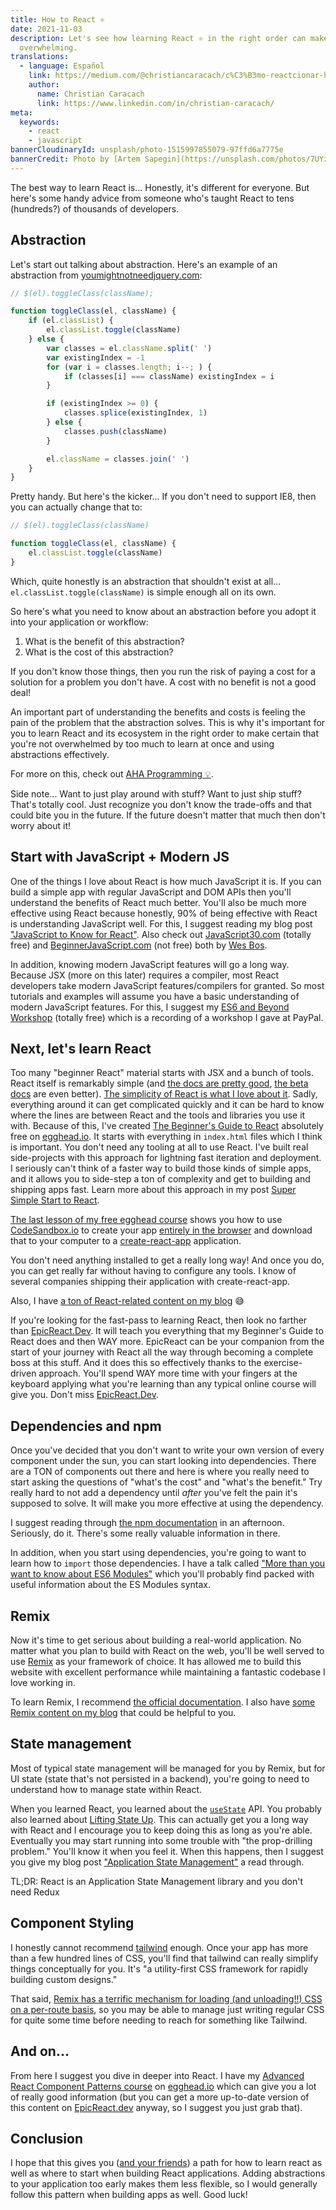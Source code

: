 ```yaml
---
title: How to React ⚛️
date: 2021-11-03
description: Let's see how learning React ⚛️ in the right order can make it less
  overwhelming.
translations:
  - language: Español
    link: https://medium.com/@christiancaracach/c%C3%B3mo-reactcionar-how-to-react-6ac7b9434d7d
    author:
      name: Christian Caracach
      link: https://www.linkedin.com/in/christian-caracach/
meta:
  keywords:
    - react
    - javascript
bannerCloudinaryId: unsplash/photo-1515997855079-97ffd6a7775e
bannerCredit: Photo by [Artem Sapegin](https://unsplash.com/photos/7UYzLZB9BM0)
---
```


The best way to learn React is... Honestly, it's different for everyone. But
here's some handy advice from someone who's taught React to tens (hundreds?) of
thousands of developers.

## Abstraction

Let's start out talking about abstraction. Here's an example of an abstraction
from [youmightnotneedjquery.com](http://youmightnotneedjquery.com):

```js
// $(el).toggleClass(className);

function toggleClass(el, className) {
	if (el.classList) {
		el.classList.toggle(className)
	} else {
		var classes = el.className.split(' ')
		var existingIndex = -1
		for (var i = classes.length; i--; ) {
			if (classes[i] === className) existingIndex = i
		}

		if (existingIndex >= 0) {
			classes.splice(existingIndex, 1)
		} else {
			classes.push(className)
		}

		el.className = classes.join(' ')
	}
}
```

Pretty handy. But here's the kicker... If you don't need to support IE8, then
you can actually change that to:

```js
// $(el).toggleClass(className)

function toggleClass(el, className) {
	el.classList.toggle(className)
}
```

Which, quite honestly is an abstraction that shouldn't exist at all...
`el.classList.toggle(className)` is simple enough all on its own.

So here's what you need to know about an abstraction before you adopt it into
your application or workflow:

1.  What is the benefit of this abstraction?
2.  What is the cost of this abstraction?

If you don't know those things, then you run the risk of paying a cost for a
solution for a problem you don't have. A cost with no benefit is not a good
deal!

An important part of understanding the benefits and costs is feeling the pain of
the problem that the abstraction solves. This is why it's important for you to
learn React and its ecosystem in the right order to make certain that you're not
overwhelmed by too much to learn at once and using abstractions effectively.

For more on this, check out [AHA Programming 💡](/blog/aha-programming).

<callout-info>
	Side note... Want to just play around with stuff? Want to just ship stuff?
	That's totally cool. Just recognize you don't know the trade-offs and that
	could bite you in the future. If the future doesn't matter that much then
	don't worry about it!
</callout-info>

## Start with JavaScript + Modern JS

One of the things I love about React is how much JavaScript it is. If you can
build a simple app with regular JavaScript and DOM APIs then you'll understand
the benefits of React much better. You'll also be much more effective using
React because honestly, 90% of being effective with React is understanding
JavaScript well. For this, I suggest reading my blog post
["JavaScript to Know for React"](/blog/javascript-to-know-for-react). Also check
out [JavaScript30.com](https://javascript30.com) (totally free) and
[BeginnerJavaScript.com](https://beginnerjavascript.com/) (not free) both by
[Wes Bos](https://twitter.com/wesbos).

In addition, knowing modern JavaScript features will go a long way. Because JSX
(more on this later) requires a compiler, most React developers take modern
JavaScript features/compilers for granted. So most tutorials and examples will
assume you have a basic understanding of modern JavaScript features. For this, I
suggest my [ES6 and Beyond Workshop](http://kcd.im/es6-workshop-at-paypal)
(totally free) which is a recording of a workshop I gave at PayPal.

## Next, let's learn React

Too many "beginner React" material starts with JSX and a bunch of tools. React
itself is remarkably simple (and
[the docs are pretty good](https://reactjs.org),
[the beta docs](https://beta.reactjs.org/) are even better).
[The simplicity of React is what I love about it](https://epicreact.dev/why-i-love-react).
Sadly, everything around it can get complicated quickly and it can be hard to
know where the lines are between React and the tools and libraries you use it
with. Because of this, I've created
[The Beginner's Guide to React](https://egghead.io/courses/the-beginner-s-guide-to-reactjs)
absolutely free on [egghead.io](http://egghead.io). It starts with everything in
`index.html` files which I think is important. You don't need any tooling at all
to use React. I've built real side-projects with this approach for lightning
fast iteration and deployment. I seriously can't think of a faster way to build
those kinds of simple apps, and it allows you to side-step a ton of complexity
and get to building and shipping apps fast. Learn more about this approach in my
post [Super Simple Start to React](/blog/super-simple-start-to-react).

[The last lesson of my free egghead course](https://egghead.io/lessons/react-build-and-deploy-a-react-application-with-codesandbox-github-and-netlify)
shows you how to use [CodeSandbox.io](http://codesandbox.io) to create your app
[entirely in the browser](/blog/building-production-apps-100-in-the-browser) and
download that to your computer to a
[create-react-app](https://github.com/facebook/create-react-app) application.

You don't need anything installed to get a really long way! And once you do, you
can get really far without having to configure any tools. I know of several
companies shipping their application with create-react-app.

Also, I have [a ton of React-related content on my blog](/blog?q=react) 😅

If you're looking for the fast-pass to learning React, then look no farther than
[EpicReact.Dev](https://epicreact.dev). It will teach you everything that my
Beginner's Guide to React does and then WAY more. EpicReact can be your
companion from the start of your journey with React all the way through becoming
a complete boss at this stuff. And it does this so effectively thanks to the
exercise-driven approach. You'll spend WAY more time with your fingers at the
keyboard applying what you're learning than any typical online course will give
you. Don't miss [EpicReact.Dev](https://epicreact.dev).

## Dependencies and npm

Once you've decided that you don't want to write your own version of every
component under the sun, you can start looking into dependencies. There are a
TON of components out there and here is where you really need to start asking
the questions of "what's the cost" and "what's the benefit." Try really hard to
not add a dependency until _after_ you've felt the pain it's supposed to solve.
It will make you more effective at using the dependency.

I suggest reading through [the npm documentation](https://docs.npmjs.com) in an
afternoon. Seriously, do it. There's some really valuable information in there.

In addition, when you start using dependencies, you're going to want to learn
how to `import` those dependencies. I have a talk called
["More than you want to know about ES6 Modules"](https://youtu.be/kTlcu16rSLc?index=23&list=PLV5CVI1eNcJgNqzNwcs4UKrlJdhfDjshf)
which you'll probably find packed with useful information about the ES Modules
syntax.

## Remix

Now it's time to get serious about building a real-world application. No matter
what you plan to build with React on the web, you'll be well served to use
[Remix](https://remix.run) as your framework of choice. It has allowed me to
build this website with excellent performance while maintaining a fantastic
codebase I love working in.

To learn Remix, I recommend
[the official documentation](https://docs.remix.run). I also have
[some Remix content on my blog](/blog?q=remix) that could be helpful to you.

## State management

Most of typical state management will be managed for you by Remix, but for UI
state (state that's not persisted in a backend), you're going to need to
understand how to manage state within React.

When you learned React, you learned about the
[`useState`](https://reactjs.org/docs/hooks-state.html) API. You probably also
learned about
[Lifting State Up](https://reactjs.org/docs/lifting-state-up.html). This can
actually get you a long way with React and I encourage you to keep doing this as
long as you're able. Eventually you may start running into some trouble with
"the prop-drilling problem." You'll know it when you feel it. When this happens,
then I suggest you give my blog post
["Application State Management"](/blog/application-state-management-with-react)
a read through.

<callout-info class="aside">
	TL;DR: React is an Application State Management library and you don't need
	Redux
</callout-info>

## Component Styling

I honestly cannot recommend [tailwind](https://tailwindcss.com/) enough. Once
your app has more than a few hundred lines of CSS, you'll find that tailwind can
really simplify things conceptually for you. It's "a utility-first CSS framework
for rapidly building custom designs."

That said,
[Remix has a terrific mechanism for loading (and unloading!!) CSS on a per-route basis](/blog/how-remix-makes-css-clashes-predictable),
so you may be able to manage just writing regular CSS for quite some time before
needing to reach for something like Tailwind.

## And on...

From here I suggest you dive in deeper into React. I have my
[Advanced React Component Patterns course](https://egghead.io/courses/advanced-react-component-patterns)
on [egghead.io](http://egghead.io) which can give you a lot of really good
information (but you can get a more up-to-date version of this content on
[EpicReact.dev](https://epicreact.dev) anyway, so I suggest you just grab that).

## Conclusion

I hope that this gives you
([and your friends](https://twitter.com/intent/tweet?url=https%3A%2F%2Fkentcdodds.com%2Fblog%2Fhow-to-react&text=How%20to%20React%20%E2%9A%9B%EF%B8%8F&via=kentcdodds))
a path for how to learn react as well as where to start when building React
applications. Adding abstractions to your application too early makes them less
flexible, so I would generally follow this pattern when building apps as well.
Good luck!
